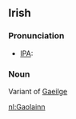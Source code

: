 ==Irish==
===Pronunciation===
* [[Wiktionary:Pronunciation_key|IPA]]: {{IPA|[ˈgeːləŋ&#690;]}}
===Noun===
Variant of [[Gaeilge]]

[[nl:Gaolainn]]